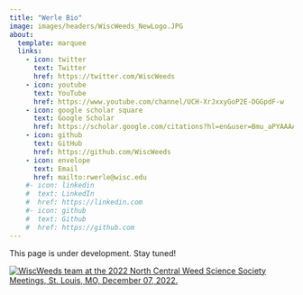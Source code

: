 ```yaml
---
title: "Werle Bio"
image: images/headers/WiscWeeds_NewLogo.JPG
about:
  template: marquee
  links:
    - icon: twitter
      text: Twitter
      href: https://twitter.com/WiscWeeds
    - icon: youtube
      text: YouTube
      href: https://www.youtube.com/channel/UCH-XrJxxyGoP2E-DGGpdF-w 
    - icon: google scholar square
      text: Google Scholar
      href: https://scholar.google.com/citations?hl=en&user=Bmu_aPYAAAAJ&view_op=list_works&sortby=pubdate
    - icon: github
      text: GitHub
      href: https://github.com/WiscWeeds
    - icon: envelope
      text: Email
      href: mailto:rwerle@wisc.edu
    #- icon: linkedin
    #  text: LinkedIn
    #  href: https://linkedin.com
    #- icon: github
    #  text: Github
    #  href: https://github.com
---
```


This page is under development. Stay tuned!

[![WiscWeeds team at the 2022 North Central Weed Science Society Meetings, St. Louis, MO, December 07, 2022.](images/headers/WiscWeeds%20NCWSS%202022.JPG)](https://ecals.cals.wisc.edu/2022/12/19/wiscweeds-graduate-students-win-8-awards-at-ncwss-annual-meeting/)
